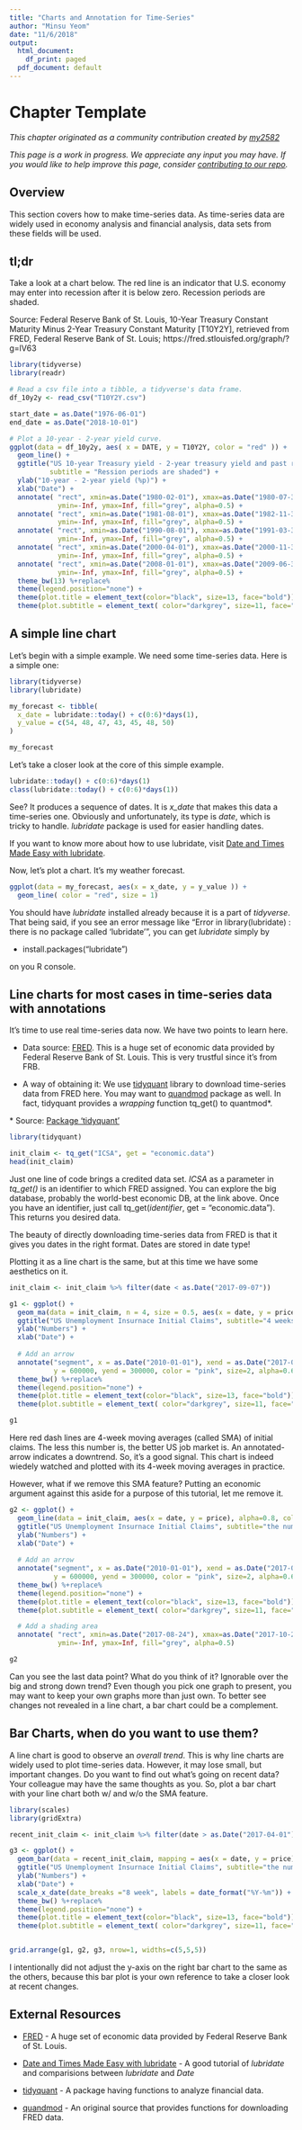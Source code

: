 ```yaml
---
title: "Charts and Annotation for Time-Series"
author: "Minsu Yeom"
date: "11/6/2018"
output:
  html_document:
    df_print: paged
  pdf_document: default
---
```




# Chapter Template {#template}

<!-- Chapter Banner -->
<!-- ![](images/banners/) -->
*This chapter originated as a community contribution created by [my2582](https://github.com/my2582){target="_blank"}*



<!-- Under Construction Section
----------------------------------------------------------------------------- -->
*This page is a work in progress. We appreciate any input you may have. If you would like to help improve this page, consider [contributing to our repo](contribute.html).*
<!-- ------------------------------------------------------------------------ -->

<!-- 
Some possible headers:
- Overview
- tl;dr
[Coming soon <i class="far fa-smile-beam"></i>](https://www.youtube.com/watch?v=7kdV8VmD76w){target="_blank"}
- Theory
-->


## Overview

This section covers how to make time-series data. As time-series data are widely used in economy analysis and financial analysis, data sets from these fields will be used.


## tl;dr

Take a look at a chart below. The red line is an indicator that U.S. economy may enter into recession after it is below zero. Recession periods are shaded.

Source: Federal Reserve Bank of St. Louis, 10-Year Treasury Constant Maturity Minus 2-Year Treasury Constant Maturity [T10Y2Y], retrieved from FRED, Federal Reserve Bank of St. Louis; https://fred.stlouisfed.org/graph/?g=lV63


```r
library(tidyverse)
library(readr)

# Read a csv file into a tibble, a tidyverse's data frame.
df_10y2y <- read_csv("T10Y2Y.csv")

start_date = as.Date("1976-06-01")
end_date = as.Date("2018-10-01")

# Plot a 10-year - 2-year yield curve.
ggplot(data = df_10y2y, aes( x = DATE, y = T10Y2Y, color = "red" )) + 
  geom_line() +
  ggtitle("US 10-year Treasury yield - 2-year treasury yield and past ression periods",
          subtitle = "Ression periods are shaded") +
  ylab("10-year - 2-year yield (%p)") +
  xlab("Date") +
  annotate( "rect", xmin=as.Date("1980-02-01"), xmax=as.Date("1980-07-31"),
            ymin=-Inf, ymax=Inf, fill="grey", alpha=0.5) +
  annotate( "rect", xmin=as.Date("1981-08-01"), xmax=as.Date("1982-11-30"),
            ymin=-Inf, ymax=Inf, fill="grey", alpha=0.5) + 
  annotate( "rect", xmin=as.Date("1990-08-01"), xmax=as.Date("1991-03-31"),
            ymin=-Inf, ymax=Inf, fill="grey", alpha=0.5) + 
  annotate( "rect", xmin=as.Date("2000-04-01"), xmax=as.Date("2000-11-30"),
            ymin=-Inf, ymax=Inf, fill="grey", alpha=0.5) +
  annotate( "rect", xmin=as.Date("2008-01-01"), xmax=as.Date("2009-06-30"),
            ymin=-Inf, ymax=Inf, fill="grey", alpha=0.5) + 
  theme_bw(13) %+replace% 
  theme(legend.position="none") +
  theme(plot.title = element_text(color="black", size=13, face="bold")) +
  theme(plot.subtitle = element_text( color="darkgrey", size=11, face="italic"))

```



## A simple line chart

Let's begin with a simple example. We need some time-series data. Here is a simple one:

```r
library(tidyverse)
library(lubridate)

my_forecast <- tibble(
  x_date = lubridate::today() + c(0:6)*days(1),
  y_value = c(54, 48, 47, 43, 45, 48, 50)
)

my_forecast
```

Let's take a closer look at the core of this simple example.

```r
lubridate::today() + c(0:6)*days(1)
class(lubridate::today() + c(0:6)*days(1))
```

See? It produces a sequence of dates. It is *x_date* that makes this data a time-series one.
Obviously and unfortunately, its type is $date$, which is tricky to handle. *lubridate* package is used for easier handling dates.


If you want to know more about how to use lubridate, visit [Date and Times Made Easy with lubridate](https://vita.had.co.nz/papers/lubridate.pdf){target="_blank"}.

Now, let's plot a chart. It's my weather forecast.

```r
ggplot(data = my_forecast, aes(x = x_date, y = y_value )) +
  geom_line( color = "red", size = 1)

```


You should have *lubridate* installed already because it is a part of *tidyverse*. That being said, if you see an error message like "Error in library(lubridate) : there is no package called ‘lubridate’", you can get *lubridate* simply by

- install.packages("lubridate")

on you R console.



## Line charts for most cases in time-series data with annotations

It's time to use real time-series data now. We have two points to learn here.

- Data source: [FRED](https://fred.stlouisfed.org){target="_blank"}. This is a huge set of economic data provided by Federal Reserve Bank of St. Louis. This is very trustful since it's from FRB.

- A way of obtaining it: We use [tidyquant](https://cran.r-project.org/web/packages/tidyquant/index.html){target="_blank"} library to download time-series data from FRED here. You may want to [quandmod](https://www.quantmod.com){target="_blank"} package as well. In fact, tidyquant provides a *wrapping* function tq_get() to quantmod*.

\* Source: [Package ‘tidyquant’](https://cran.r-project.org/web/packages/tidyquant/tidyquant.pdf){target="_blank"}


```r
library(tidyquant)

init_claim <- tq_get("ICSA", get = "economic.data")
head(init_claim)

```

Just one line of code brings a credited data set. *ICSA* as a parameter in *tq_get()* is an identifier to which FRED assigned. You can explore the big database, probably the world-best economic DB, at the link above. Once you have an identifier, just call tq_get(*identifier*, get = "economic.data"). This returns you desired data.

The beauty of directly downloading time-series data from FRED is that it gives you dates in the right format. Dates are stored in date type!

Plotting it as a line chart is the same, but at this time we have some aesthetics on it.

```r
init_claim <- init_claim %>% filter(date < as.Date("2017-09-07"))

g1 <- ggplot() +
  geom_ma(data = init_claim, n = 4, size = 0.5, aes(x = date, y = price), alpha=0.8, color="red") +
  ggtitle("US Unemployment Insurnace Initial Claims", subtitle="4 weeks moving average") +
  ylab("Numbers") +
  xlab("Date") +
  
  # Add an arrow
  annotate("segment", x = as.Date("2010-01-01"), xend = as.Date("2017-09-30"),
           y = 600000, yend = 300000, color = "pink", size=2, alpha=0.6, arrow=arrow()) +
  theme_bw() %+replace% 
  theme(legend.position="none") +
  theme(plot.title = element_text(color="black", size=13, face="bold")) +
  theme(plot.subtitle = element_text( color="darkgrey", size=11, face="italic"))

g1
```

Here red dash lines are 4-week moving averages (called SMA) of initial claims. The less this number is, the better US job market is. An annotated-arrow indicates a downtrend. So, it's a good signal. This chart is indeed wiedely watched and plotted with its 4-week moving averages in practice.

However, what if we remove this SMA feature? Putting an economic argument against this aside for a purpose of this tutorial, let me remove it.


```r

g2 <- ggplot() +
  geom_line(data = init_claim, aes(x = date, y = price), alpha=0.8, color="red") +
  ggtitle("US Unemployment Insurnace Initial Claims", subtitle="the number of initial claims") +
  ylab("Numbers") +
  xlab("Date") +
  
  # Add an arrow
  annotate("segment", x = as.Date("2010-01-01"), xend = as.Date("2017-07-31"),
           y = 600000, yend = 300000, color = "pink", size=2, alpha=0.6, arrow=arrow()) +
  theme_bw() %+replace% 
  theme(legend.position="none") +
  theme(plot.title = element_text(color="black", size=13, face="bold")) +
  theme(plot.subtitle = element_text( color="darkgrey", size=11, face="italic")) +

  # Add a shading area
  annotate( "rect", xmin=as.Date("2017-08-24"), xmax=as.Date("2017-10-21"),
            ymin=-Inf, ymax=Inf, fill="grey", alpha=0.5) 

g2
```

Can you see the last data point? What do you think of it? Ignorable over the big and strong down trend?
Even though you pick one graph to present, you may want to keep your own graphs more than just own.
To better see changes not revealed in a line chart, a bar chart could be a complement.


## Bar Charts, when do you want to use them?

A line chart is good to observe an *overall trend*. This is why line charts are widely used to plot time-series data. However, it may lose small, but important changes. Do you want to find out what's going on recent data? Your colleague may have the same thoughts as you. So, plot a bar chart with your line chart both w/ and w/o the SMA feature.

```r
library(scales)
library(gridExtra)

recent_init_claim <- init_claim %>% filter(date > as.Date("2017-04-01"))

g3 <- ggplot() +
  geom_bar(data = recent_init_claim, mapping = aes(x = date, y = price), stat='identity', alpha=0.8, color="red") +
  ggtitle("US Unemployment Insurnace Initial Claims", subtitle="the number of initial claims") +
  ylab("Numbers") +
  xlab("Date") +
  scale_x_date(date_breaks ="8 week", labels = date_format("%Y-%m")) +
  theme_bw() %+replace% 
  theme(legend.position="none") +
  theme(plot.title = element_text(color="black", size=13, face="bold")) +
  theme(plot.subtitle = element_text( color="darkgrey", size=11, face="italic"))


grid.arrange(g1, g2, g3, nrow=1, widths=c(5,5,5))


```

I intentionally did not adjust the y-axis on the right bar chart to the same as the others, because this bar plot is your own reference to take a closer look at recent changes.



## External Resources

- [FRED](https://fred.stlouisfed.org){target="_blank"} - A huge set of economic data provided by Federal Reserve Bank of St. Louis.

- [Date and Times Made Easy with lubridate](https://vita.had.co.nz/papers/lubridate.pdf){target="_blank"} - A good tutorial of *lubridate* and comparisions between *lubridate* and *Date*

- [tidyquant](https://cran.r-project.org/web/packages/tidyquant/index.html){target="_blank"} - A package having functions to analyze financial data.

- [quandmod](https://www.quantmod.com){target="_blank"} - An original source that provides functions for downloading FRED data.

